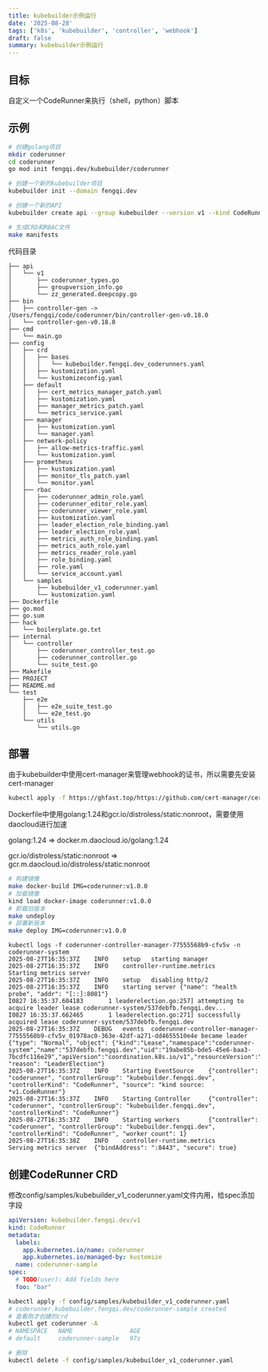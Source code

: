 ```yaml
---
title: kubebuilder示例运行
date: '2025-08-28'
tags: ['k8s', 'kubebuilder', 'controller', 'webhook']
draft: false
summary: kubebuilder示例运行
---
```


## 目标

自定义一个CodeRunner来执行（shell，python）脚本

## 示例

```bash
# 创建golang项目
mkdir coderunner
cd coderunner
go mod init fengqi.dev/kubebuilder/coderunner

# 创建一个新的kubebuilder项目
kubebuilder init --domain fengqi.dev

# 创建一个新的API
kubebuilder create api --group kubebuilder --version v1 --kind CodeRunner

# 生成CRD和RBAC文件
make manifests
```

代码目录

```text
├── api
│   └── v1
│       ├── coderunner_types.go
│       ├── groupversion_info.go
│       └── zz_generated.deepcopy.go
├── bin
│   ├── controller-gen -> /Users/fengqi/code/coderunner/bin/controller-gen-v0.18.0
│   └── controller-gen-v0.18.0
├── cmd
│   └── main.go
├── config
│   ├── crd
│   │   ├── bases
│   │   │   └── kubebuilder.fengqi.dev_coderunners.yaml
│   │   ├── kustomization.yaml
│   │   └── kustomizeconfig.yaml
│   ├── default
│   │   ├── cert_metrics_manager_patch.yaml
│   │   ├── kustomization.yaml
│   │   ├── manager_metrics_patch.yaml
│   │   └── metrics_service.yaml
│   ├── manager
│   │   ├── kustomization.yaml
│   │   └── manager.yaml
│   ├── network-policy
│   │   ├── allow-metrics-traffic.yaml
│   │   └── kustomization.yaml
│   ├── prometheus
│   │   ├── kustomization.yaml
│   │   ├── monitor_tls_patch.yaml
│   │   └── monitor.yaml
│   ├── rbac
│   │   ├── coderunner_admin_role.yaml
│   │   ├── coderunner_editor_role.yaml
│   │   ├── coderunner_viewer_role.yaml
│   │   ├── kustomization.yaml
│   │   ├── leader_election_role_binding.yaml
│   │   ├── leader_election_role.yaml
│   │   ├── metrics_auth_role_binding.yaml
│   │   ├── metrics_auth_role.yaml
│   │   ├── metrics_reader_role.yaml
│   │   ├── role_binding.yaml
│   │   ├── role.yaml
│   │   └── service_account.yaml
│   └── samples
│       ├── kubebuilder_v1_coderunner.yaml
│       └── kustomization.yaml
├── Dockerfile
├── go.mod
├── go.sum
├── hack
│   └── boilerplate.go.txt
├── internal
│   └── controller
│       ├── coderunner_controller_test.go
│       ├── coderunner_controller.go
│       └── suite_test.go
├── Makefile
├── PROJECT
├── README.md
└── test
    ├── e2e
    │   ├── e2e_suite_test.go
    │   └── e2e_test.go
    └── utils
        └── utils.go
```

## 部署

由于kubebuilder中使用cert-manager来管理webhook的证书，所以需要先安装cert-manager
```bash
kubectl apply -f https://ghfast.top/https://github.com/cert-manager/cert-manager/releases/latest/download/cert-manager.yaml
```

Dockerfile中使用golang:1.24和gcr.io/distroless/static:nonroot，需要使用daocloud进行加速

golang:1.24 => docker.m.daocloud.io/golang:1.24

gcr.io/distroless/static:nonroot => gcr.m.daocloud.io/distroless/static:nonroot

```bash
# 构建镜像
make docker-build IMG=coderunner:v1.0.0
# 加载镜像
kind load docker-image coderunner:v1.0.0
# 卸载旧版本
make undeploy
# 部署新版本
make deploy IMG=coderunner:v1.0.0
```

```text
kubectl logs -f coderunner-controller-manager-77555568b9-cfv5v -n coderunner-system
2025-08-27T16:35:37Z    INFO    setup   starting manager
2025-08-27T16:35:37Z    INFO    controller-runtime.metrics      Starting metrics server
2025-08-27T16:35:37Z    INFO    setup   disabling http/2
2025-08-27T16:35:37Z    INFO    starting server {"name": "health probe", "addr": "[::]:8081"}
I0827 16:35:37.604183       1 leaderelection.go:257] attempting to acquire leader lease coderunner-system/537debfb.fengqi.dev...
I0827 16:35:37.662465       1 leaderelection.go:271] successfully acquired lease coderunner-system/537debfb.fengqi.dev
2025-08-27T16:35:37Z    DEBUG   events  coderunner-controller-manager-77555568b9-cfv5v_01978ac0-363e-42df-a271-dd4655510e4e became leader    {"type": "Normal", "object": {"kind":"Lease","namespace":"coderunner-system","name":"537debfb.fengqi.dev","uid":"19abe85b-bde5-45e6-baa3-7bcdfc116e29","apiVersion":"coordination.k8s.io/v1","resourceVersion":"205276"}, "reason": "LeaderElection"}
2025-08-27T16:35:37Z    INFO    Starting EventSource    {"controller": "coderunner", "controllerGroup": "kubebuilder.fengqi.dev", "controllerKind": "CodeRunner", "source": "kind source: *v1.CodeRunner"}
2025-08-27T16:35:37Z    INFO    Starting Controller     {"controller": "coderunner", "controllerGroup": "kubebuilder.fengqi.dev", "controllerKind": "CodeRunner"}
2025-08-27T16:35:37Z    INFO    Starting workers        {"controller": "coderunner", "controllerGroup": "kubebuilder.fengqi.dev", "controllerKind": "CodeRunner", "worker count": 1}
2025-08-27T16:35:38Z    INFO    controller-runtime.metrics      Serving metrics server  {"bindAddress": ":8443", "secure": true}
```

## 创建CodeRunner CRD

修改config/samples/kubebuilder_v1_coderunner.yaml文件内用，给spec添加字段

```yaml
apiVersion: kubebuilder.fengqi.dev/v1
kind: CodeRunner
metadata:
  labels:
    app.kubernetes.io/name: coderunner
    app.kubernetes.io/managed-by: kustomize
  name: coderunner-sample
spec:
  # TODO(user): Add fields here
  foo: "bar"
```
```bash
kubectl apply -f config/samples/kubebuilder_v1_coderunner.yaml
# coderunner.kubebuilder.fengqi.dev/coderunner-sample created
# 查看刚才创建的crd
kubectl get coderunner -A
# NAMESPACE   NAME                AGE
# default     coderunner-sample   97s

# 删除
kubectl delete -f config/samples/kubebuilder_v1_coderunner.yaml
```
